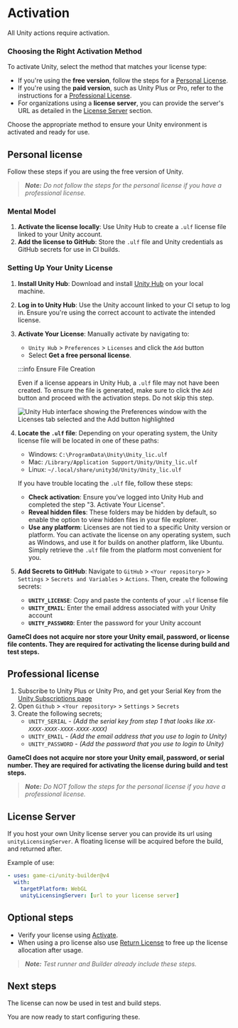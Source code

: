 
# Activation

All Unity actions require activation.

### Choosing the Right Activation Method

To activate Unity, select the method that matches your license type:

- If you're using the **free version**, follow the steps for a
  [Personal License](#personal-license).
- If you're using the **paid version**, such as Unity Plus or Pro, refer to the instructions for a
  [Professional License](#professional-license).
- For organizations using a **license server**, you can provide the server's URL as detailed in the
  [License Server](#license-server) section.

Choose the appropriate method to ensure your Unity environment is activated and ready for use.

## Personal license

Follow these steps if you are using the free version of Unity.

> _**Note:** Do not follow the steps for the personal license if you have a professional license._

### Mental Model

1. **Activate the license locally**: Use Unity Hub to create a `.ulf` license file linked to your
   Unity account.
2. **Add the license to GitHub**: Store the `.ulf` file and Unity credentials as GitHub secrets for
   use in CI builds.

### Setting Up Your Unity License

1. **Install Unity Hub**: Download and install [Unity Hub](https://unity.com/download) on your local
   machine.
2. **Log in to Unity Hub**: Use the Unity account linked to your CI setup to log in. Ensure you're
   using the correct account to activate the intended license.
3. **Activate Your License**: Manually activate by navigating to:

   - `Unity Hub` > `Preferences` > `Licenses` and click the `Add` button
   - Select **Get a free personal license**.

   :::info Ensure File Creation

   Even if a license appears in Unity Hub, a `.ulf` file may not have been created. To ensure the
   file is generated, make sure to click the `Add` button and proceed with the activation steps. Do
   not skip this step.

   <img
     src={unityHubPreferencesLicensesAddButton}
     alt="Unity Hub interface showing the Preferences window with the Licenses tab selected and the Add button highlighted"
   />

4. **Locate the `.ulf` file**: Depending on your operating system, the Unity license file will be
   located in one of these paths:

   - Windows: `C:\ProgramData\Unity\Unity_lic.ulf`
   - Mac: `/Library/Application Support/Unity/Unity_lic.ulf`
   - Linux: `~/.local/share/unity3d/Unity/Unity_lic.ulf`

   If you have trouble locating the `.ulf` file, follow these steps:

   - **Check activation**: Ensure you’ve logged into Unity Hub and completed the step "3. Activate
     Your License".
   - **Reveal hidden files**: These folders may be hidden by default, so enable the option to view
     hidden files in your file explorer.
   - **Use any platform**: Licenses are not tied to a specific Unity version or platform. You can
     activate the license on any operating system, such as Windows, and use it for builds on another
     platform, like Ubuntu. Simply retrieve the `.ulf` file from the platform most convenient for
     you.

5. **Add Secrets to GitHub**: Navigate to `GitHub` > `<Your repository>` > `Settings` >
   `Secrets and Variables` > `Actions`. Then, create the following secrets:

   - **`UNITY_LICENSE`**: Copy and paste the contents of your `.ulf` license file
   - **`UNITY_EMAIL`**: Enter the email address associated with your Unity account
   - **`UNITY_PASSWORD`**: Enter the password for your Unity account

**GameCI does not acquire nor store your Unity email, password, or license file contents. They are
required for activating the license during build and test steps.**

## Professional license

1. Subscribe to Unity Plus or Unity Pro, and get your Serial Key from the
   [Unity Subscriptions page](https://id.unity.com/en/subscriptions)
2. Open `Github` > `<Your repository>` > `Settings` > `Secrets`
3. Create the following secrets;
   - `UNITY_SERIAL` - _(Add the serial key from step 1 that looks like
     `XX-XXXX-XXXX-XXXX-XXXX-XXXX`)_
   - `UNITY_EMAIL` - _(Add the email address that you use to login to Unity)_
   - `UNITY_PASSWORD` - _(Add the password that you use to login to Unity)_

**GameCI does not acquire nor store your Unity email, password, or serial number. They are required
for activating the license during build and test steps.**

> _**Note:** Do NOT follow the steps for the personal license if you have a professional license._

## License Server

If you host your own Unity license server you can provide its url using `unityLicensingServer`. A
floating license will be acquired before the build, and returned after.

Example of use:

```yaml
- uses: game-ci/unity-builder@v4
  with:
    targetPlatform: WebGL
    unityLicensingServer: [url to your license server]
```

## Optional steps

- Verify your license using [Activate](https://github.com/marketplace/actions/unity-activate).
- When using a pro license also use
  [Return License](https://github.com/marketplace/actions/unity-return-license) to free up the
  license allocation after usage.

> _**Note:** Test runner and Builder already include these steps._

## Next steps

The license can now be used in test and build steps.

You are now ready to start configuring these.
